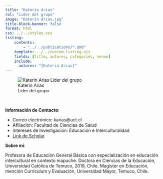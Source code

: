 ```yaml
---
title: "Katerin Arias"
rol: "Lider del grupo"
image: "Katerin Arias.jpg"
title-block-banner: false
format: html
css: ../../styles.css
listing:
    contents:
        - "../../publications/*.qmd"
    template: ../../custom-listing.ejs
    fields: [title, autores, categories, venue]
    include:
      autores: "{Katerin Arias}"
---
```


::: {.profile-image}
![Katerin Arias<br> Lider del grupo](Katerin Arias.jpg "Katerin Arias")
:::
<br>

**Información de Contacto**:

::: {.custom-bullets}
- Correo electrónico: karias@uct.cl
- Afiliación: Facultad de Ciencias de Salud
- Intereses de Investigación: Educación e Interculturalidad
- [Link de Scholar](https://scholar.google.com/citations?user=16Ms6dQAAAAJ&hl=en&oi=ao)
:::

**Sobre mí**:

Profesora de Educación General Básica con especialización en educación intercultural en contexto mapuche. Doctora en Ciencias de la Educación, Universidad Católica de Temuco, 2019, Chile. Magíster en Educación, mención Currículum y Evaluación, Universidad Mayor, Temuco, Chile.
